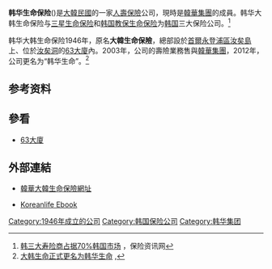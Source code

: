 {{Infobox company
|name             = 韩华生命保险
|logo             = [[File:HanwhaDaehanLifeInsurance_logo.svg|File:HanwhaDaehanLifeInsurance logo.svg]]
|type             = 保险公司
|predecessor      = 
|foundation       = 1946年9月9日
|location_city    = [[首尔|首尔]] 
|location_country = [[韩国|韩国]] 
|locations        = 
|key_people       = Sin Eun-cheol
|services         = 保险 
|operating_income = $10,396,026,449.71(as of March 2009)<!-- exchange rate is that of February 2010 -->
|net_income       = $71,442,065.45(as of March 2009)
|assets           = $3,055,077,452.67(as of March 2009)
|equity           = 
|owner            = [[金升渊|金升渊]]
|num_employees    = 
|parent           = [[韩华集团|韩华集团]]
|divisions        = 
|homepage         = [http://www.hanhwalife.com]
|footnotes        = 
|intl             = 
}}
{{Infobox Korean name
|img=
|imgwidth=
|caption=
|hangul=한화생명보험
|hanja= 韓火生命保險
|rr=Hanhwa Saengmyeong Boheom
|mr=Hanhwa Saengmyŏng Bohŏm
}}
'''韩华生命保险'''({{lang|ko|한화생명보험}})是[[大韓民國|大韓民國]]的一家[[人壽保險|人壽保險]]公司，現時是[[韓華集團|韓華集團]]的成員。韩华大韩生命保险与[[三星生命保险|三星生命保险]]和[[韩国教保生命保险|韩国教保生命保险]]为[[韩国|韩国]]三大保险公司。<ref>[http://www.baoxianzx.com/bx/zt/t/9501.html 韩三大寿险商占据70%韩国市场] {{Wayback|url=http://www.baoxianzx.com/bx/zt/t/9501.html |date=20160304141209 }}，保险资讯网</ref>

韩华大韩生命保险1946年，原名'''大韓生命保險'''，總部設於[[首爾|首爾]][[永登浦區|永登浦區]][[汝矣島|汝矣島]]上、位於[[汝矣洞|汝矣洞]]的[[63大廈|63大廈]]內。2003年，公司的壽險業務售與[[韓華集團|韓華集團]]，2012年，公司更名为“韩华生命”。<ref>[http://ocm.wenweipo.com/newsdb/news/2012-06-29/8397.html 大韩生命正式更名为韩华生命] {{webarchive|url=https://web.archive.org/web/20160304042626/http://ocm.wenweipo.com/newsdb/news/2012-06-29/8397.html |date=2016-03-04 }}, </ref>

== 参考资料 ==
{{reflist}}

== 參看 ==
*[[63大廈|63大廈]]

== 外部連結 ==
*{{ko icon}}[http://www.korealife.com 韓華大韓生命保險網址]
*{{zh-cn}}[http://ebook.korealife.com/www/company/ebook/chi/default1.asp Koreanlife Ebook]
{{Authority control}}
{{韓華}}
[[Category:1946年成立的公司|Category:1946年成立的公司]]
[[Category:韩国保险公司|Category:韩国保险公司]]
[[Category:韩华集团|Category:韩华集团]]